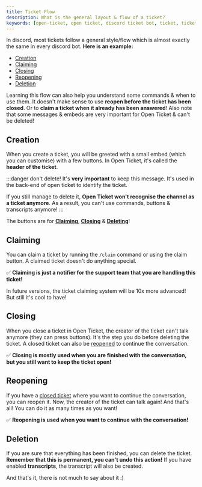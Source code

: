 ```yaml
---
title: Ticket Flow
description: What is the general layout & flow of a ticket?
keywords: [open-ticket, open ticket, discord ticket bot, ticket, ticket flow, flow, claim, ticket claiming]
---
```


In discord, most tickets follow a general style/flow which is almost exactly the same in every discord bot.
**Here is an example:**
- [Creation](#creation)
- [Claiming](#claiming)
- [Closing](#closing)
- [Reopening](#reopening)
- [Deletion](#deletion)

Learning this flow can also help you understand some commands & when to use them.
It doesn't make sense to use **reopen before the ticket has been closed**.
Or to **claim a ticket when it already has been answered**!
Also note that some messages & embeds are very important for Open Ticket & can't be deleted!

## Creation
When you create a ticket, you will be greeted with a small embed (which you can customise) with a few buttons. In Open Ticket, it's called the **header of the ticket**.
<GoodImage src="/img/docs-v3/core/firstmsg.png" size="60%"></GoodImage>

:::danger don't delete!
It's <ColorText color="red">**very important**</ColorText> to keep this message. It's used in the back-end of open ticket to identify the ticket.

If you still manage to delete it, <ColorText color="red">**Open Ticket won't recognise the channel as a ticket anymore**</ColorText>. As a result, you can't use commands, buttons & transcripts anymore!
:::

The buttons are for **[Claiming](#claiming)**, **[Closing](#closing)** & **[Deleting](#deletion)**!

## Claiming
You can claim a ticket by running the `/claim` command or using the claim button.
A claimed ticket doesn't do anything special.

✅ **Claiming is just a notifier for the support team that you are handling this ticket!**

<GoodImage src="/img/docs-v3/core/firstmsg_claimed.png" size="60%"></GoodImage>

In future versions, the ticket claiming system will be 10x more advanced! But still it's cool to have!

## Closing
When you close a ticket in Open Ticket, the creator of the ticket can't talk anymore (they can press buttons).
It's the step you do before deleting the ticket. A closed ticket can also be [reopened](#reopening) to continue the conversation.

✅ **Closing is mostly used when you are finished with the conversation, but you still want to keep the ticket open!**

<GoodImage src="/img/docs-v3/commands/close.png" size="50%"></GoodImage>

## Reopening
If you have a [closed ticket](#closing) where you want to continue the conversation, you can reopen it.
Now, the creator of the ticket can talk again! And that's all! You can do it as many times as you want!

✅ **Reopening is used when you want to continue with the conversation!**

<GoodImage src="/img/docs-v3/commands/reopen.png" size="50%"></GoodImage>

## Deletion
If you are sure that everything has been finished, you can delete the ticket. <ColorText color="red">**Remember that this is permanent, you can't undo this action!**</ColorText>
If you have enabled <InlineLink isdoc="true" url="docs/system/transcripts">**transcripts**</InlineLink>, the transcript will also be created.

And that's it, there is not much to say about it :)
<GoodImage src="/img/docs-v3/commands/delete.png" size="50%"></GoodImage>